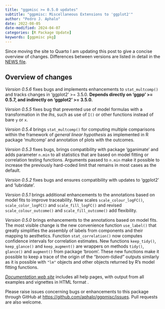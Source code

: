 ```yaml
---
title: "ggpmisc >= 0.5.0 updates"
subtitle: "ggpmisc: Miscellaneous Extensions to 'ggplot2'"
author: "Pedro J. Aphalo"
date: 2022-08-05
date-modified: 2024-04-07
categories: [R Package Update]
keywords: [ggpmisc pkg]
---
```


::: callout-note

Since moving the site to Quarto I am updating this post to give a concise
overview of changes. Differences between versions are listed in detail in the
[NEWS file](https://docs.r4photobiology.info/ggmisc/news/).

:::

## Overview of changes

_Version 0.5.6_ fixes bugs and implements enhancements to `stat_multcomp()` and tracks changes in 'ggplot2' >= 3.5.0. **Depends directly on 'ggpp' >= 0.5.7, and indirectly on 'ggplot2' >= 3.5.0.**

_Version 0.5.5_ fixes bug that prevented use of model formulas with a transformation in the _lhs_, such as use of `I()` or other functions instead of bare `y` or `x`.

_Version 0.5.4_ brings `stat_multcomp()` for computing multiple comparisons within the framework of _general linear hypothesis_ as implemented in R package 'multcomp' and annotation of plots with the outcomes.

_Version 0.5.3_ fixes bugs, brings compatibility with package 'gganimate' and adds parameter `n.min` to all statistics that are based on model fitting or correlation testing functions. Arguments passed to `n.min` make it possible to increase the previously hard-coded limit that remains in most cases as the default.

_Version 0.5.2_ fixes bugs and ensures compatibility with updates to 'ggplot2' and 'lubridate'. 

_Version 0.5.1_ brings additional enhancements to the annotations based on model fits to improve traceability. New scales `scale_colour_logFC()`, `scale_color_logFC()` and `scale_fill_logFC()` and revised `scale_colour_outcome()` and `scale_fill_outcome()` add flexibility.

_Version 0.5.0_ brings enhancements to the annotations based on model fits. The most visible change is the new convenience function `use_label()` that greatly simplifies the assembly of labels from components and their mapping to aesthetics. Function `stat_correlation()` now computes confidence intervals for correlation estimates. New functions `keep_tidy()`, `keep_glance()` and `keep_augment()` are wrappers on methods `tidy()`, `glance()` and `augment()` from package 'broom'. These new functions make it possible to keep a trace of the origin of the _"broom-tidied"_ outputs similarly as it is possible with `"lm"` objects and other objects returned by R's model fitting functions.

[*Documentation web site*](http://docs.r4photobiology.info/ggpmisc/) includes all help pages, with output from all examples and vignettes in HTML format .

Please raise issues concerning bugs or enhancements to this package through GitHub at <https://github.com/aphalo/ggpmisc/issues>. Pull requests are also welcome.
